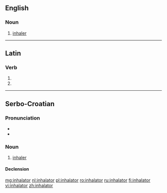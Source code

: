 ==English==

===Noun===
{{en-noun}}

# [[inhaler]]

----

==Latin==

===Verb===
{{la-verb-form|inhālātor}}

# {{conjugation of|inhālō||2|s|fut|pass|imp|lang=la}}
# {{conjugation of|inhālō||3|s|fut|pass|imp|lang=la}}

----

==Serbo-Croatian==

===Pronunciation===
* {{IPA|/inxǎlaːtor/|lang=sh}}
* {{hyphenation|in|ha|la|tor}}

===Noun===
{{sh-noun|g=m|head=inhàlātor|r|инхалатор|инха̀ла̄тор}}

# [[inhaler]]

====Declension====
{{sh-decl-noun
|inhalator|inhalatori
|inhalatora|inhalatora
|inhalatoru|inhalatorima
|inhalator|inhalatore
|inhalatore|inhalatori
|inhalatoru|inhalatorima
|inhalatorom|inhalatorima
}}

[[mg:inhalator]]
[[nl:inhalator]]
[[pl:inhalator]]
[[ro:inhalator]]
[[ru:inhalator]]
[[fi:inhalator]]
[[vi:inhalator]]
[[zh:inhalator]]